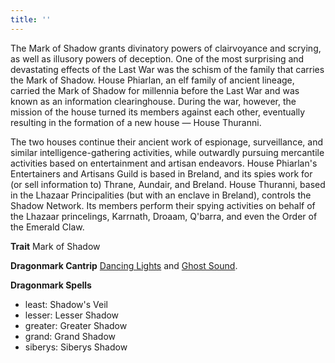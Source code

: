 ```yaml
---
title: ''
---
```


The Mark of Shadow grants divinatory powers of clairvoyance and scrying, as well as illusory powers of deception. One of the most surprising and devastating effects of the Last War was the schism of the family that carries the Mark of Shadow. House Phiarlan, an elf family of ancient lineage, carried the Mark of Shadow for millennia before the Last War and was known as an information clearinghouse. During the war, however, the mission of the house turned its members against each other, eventually resulting in the formation of a new house — House Thuranni.

The two houses continue their ancient work of espionage, surveillance, and similar intelligence-gathering activities, while outwardly pursuing mercantile activities based on entertainment and artisan endeavors. House Phiarlan's Entertainers and Artisans Guild is based in Breland, and its spies work for (or sell information to) Thrane, Aundair, and Breland. House Thuranni, based in the Lhazaar Principalities (but with an enclave in Breland), controls the Shadow Network. Its members perform their spying activities on behalf of the Lhazaar princelings, Karrnath, Droaam, Q'barra, and even the Order of the Emerald Claw.

**Trait** Mark of Shadow

**Dragonmark Cantrip** [Dancing Lights](https://2e.aonprd.com/Spells.aspx?ID=58) and [Ghost Sound](https://2e.aonprd.com/Spells.aspx?ID=132).

**Dragonmark Spells**

-   least: Shadow's Veil
-   lesser: Lesser Shadow
-   greater: Greater Shadow
-   grand: Grand Shadow
-   siberys: Siberys Shadow
